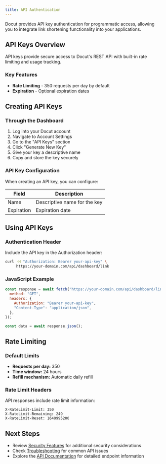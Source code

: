 ```yaml
---
title: API Authentication
---
```


Docut provides API key authentication for programmatic access, allowing you to integrate link shortening functionality into your applications.

## API Keys Overview

API keys provide secure access to Docut's REST API with built-in rate limiting and usage tracking.

### Key Features

- **Rate Limiting** - 350 requests per day by default
- **Expiration** - Optional expiration dates

## Creating API Keys

### Through the Dashboard

1. Log into your Docut account
2. Navigate to Account Settings
3. Go to the "API Keys" section
4. Click "Generate New Key"
5. Give your key a descriptive name
6. Copy and store the key securely

### API Key Configuration

When creating an API key, you can configure:

| Field      | Description                  |
| ---------- | ---------------------------- |
| Name       | Descriptive name for the key |
| Expiration | Expiration date              |

## Using API Keys

### Authentication Header

Include the API key in the Authorization header:

```bash
curl -H "Authorization: Bearer your-api-key" \
     https://your-domain.com/api/dashboard/link
```

### JavaScript Example

```javascript
const response = await fetch("https://your-domain.com/api/dashboard/link", {
  method: "GET",
  headers: {
    Authorization: "Bearer your-api-key",
    "Content-Type": "application/json",
  },
});

const data = await response.json();
```

## Rate Limiting

### Default Limits

- **Requests per day:** 350
- **Time window:** 24 hours
- **Refill mechanism:** Automatic daily refill

### Rate Limit Headers

API responses include rate limit information:

```http
X-RateLimit-Limit: 350
X-RateLimit-Remaining: 249
X-RateLimit-Reset: 1640995200
```

## Next Steps

- Review [Security Features](/docs/authentication/security) for additional security considerations
- Check [Troubleshooting](/docs/authentication/troubleshooting) for common API issues
- Explore the [API Documentation](/docs/api) for detailed endpoint information
